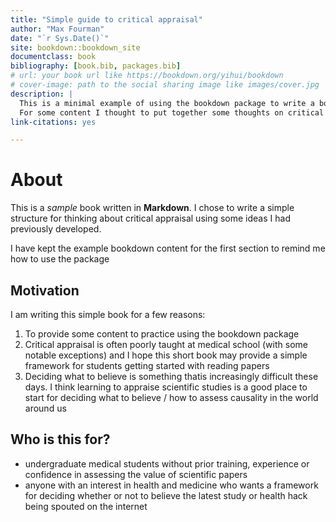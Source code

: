 ```yaml
--- 
title: "Simple guide to critical appraisal"
author: "Max Fourman"
date: "`r Sys.Date()`"
site: bookdown::bookdown_site
documentclass: book
bibliography: [book.bib, packages.bib]
# url: your book url like https://bookdown.org/yihui/bookdown
# cover-image: path to the social sharing image like images/cover.jpg
description: |
  This is a minimal example of using the bookdown package to write a book.
  For some content I thought to put together some thoughts on critical appraisal of evidence.
link-citations: yes

---
```


# About

This is a _sample_ book written in **Markdown**. I chose to write a simple structure for thinking about critical appraisal using some ideas I had previously developed.

I have kept the example bookdown content for the first section to remind me how to use the package

## Motivation 

I am writing this simple book for a few reasons:

1) To provide some content to practice using the bookdown package
2) Critical appraisal is often poorly taught at medical school (with some notable exceptions) and I hope this short book may provide a simple framework for students getting started with reading papers
3) Deciding what to believe is something thatis increasingly difficult these days. I think learning to appraise scientific studies is a good place to start for deciding what to believe / how to assess causality in the world around us 

## Who is this for?

- undergraduate medical students without prior training, experience or confidence in assessing the value of scientific papers
- anyone with an interest in health and medicine who wants a framework for deciding whether or not to believe the latest study or health hack being spouted on the internet
